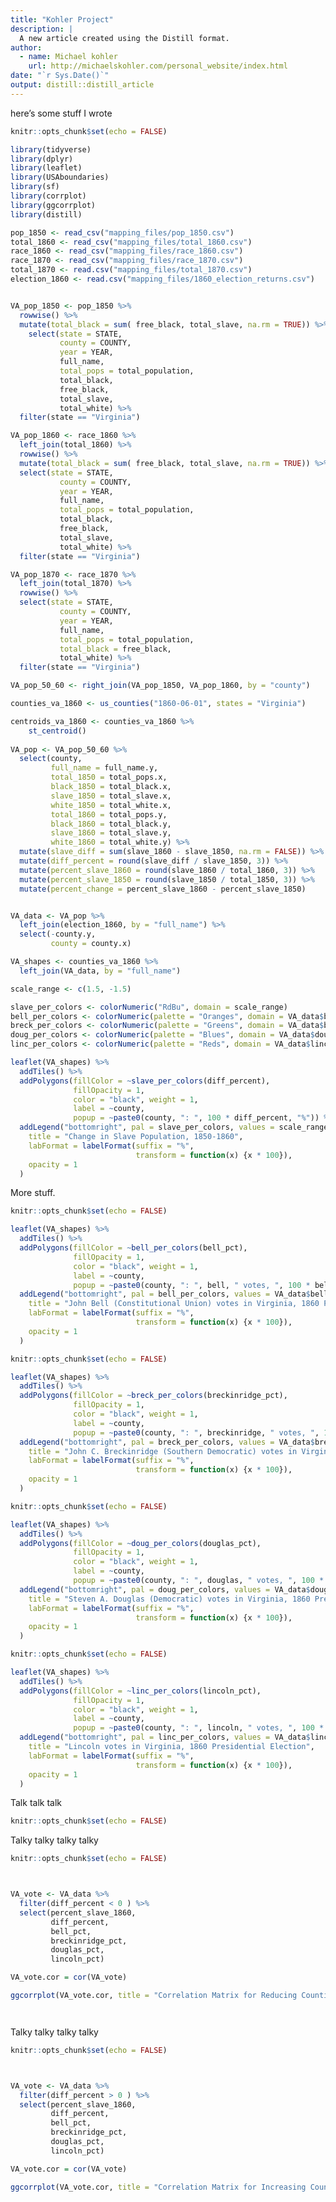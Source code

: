 ```yaml
---
title: "Kohler Project"
description: |
  A new article created using the Distill format.
author:
  - name: Michael kohler
    url: http://michaelskohler.com/personal_website/index.html
date: "`r Sys.Date()`"
output: distill::distill_article
---
```

here's some stuff I wrote



```r
knitr::opts_chunk$set(echo = FALSE)

library(tidyverse)
library(dplyr)
library(leaflet)
library(USAboundaries)
library(sf)
library(corrplot)
library(ggcorrplot)
library(distill)

pop_1850 <- read_csv("mapping_files/pop_1850.csv")
total_1860 <- read_csv("mapping_files/total_1860.csv")
race_1860 <- read_csv("mapping_files/race_1860.csv")
race_1870 <- read_csv("mapping_files/race_1870.csv")
total_1870 <- read.csv("mapping_files/total_1870.csv")
election_1860 <- read.csv("mapping_files/1860_election_returns.csv")


VA_pop_1850 <- pop_1850 %>% 
  rowwise() %>%
  mutate(total_black = sum( free_black, total_slave, na.rm = TRUE)) %>% 
    select(state = STATE,
           county = COUNTY,
           year = YEAR,
           full_name,
           total_pops = total_population,
           total_black,
           free_black,
           total_slave,
           total_white) %>% 
  filter(state == "Virginia")

VA_pop_1860 <- race_1860 %>% 
  left_join(total_1860) %>% 
  rowwise() %>%
  mutate(total_black = sum( free_black, total_slave, na.rm = TRUE)) %>% 
  select(state = STATE,
           county = COUNTY,
           year = YEAR,
           full_name,
           total_pops = total_population,
           total_black,
           free_black,
           total_slave,
           total_white) %>% 
  filter(state == "Virginia")

VA_pop_1870 <- race_1870 %>% 
  left_join(total_1870) %>% 
  rowwise() %>%
  select(state = STATE,
           county = COUNTY,
           year = YEAR,
           full_name,
           total_pops = total_population,
           total_black = free_black,
           total_white) %>% 
  filter(state == "Virginia")

VA_pop_50_60 <- right_join(VA_pop_1850, VA_pop_1860, by = "county")

counties_va_1860 <- us_counties("1860-06-01", states = "Virginia")

centroids_va_1860 <- counties_va_1860 %>% 
    st_centroid()
  
VA_pop <- VA_pop_50_60 %>%
  select(county,
         full_name = full_name.y,
         total_1850 = total_pops.x,
         black_1850 = total_black.x,
         slave_1850 = total_slave.x,
         white_1850 = total_white.x,
         total_1860 = total_pops.y,
         black_1860 = total_black.y,
         slave_1860 = total_slave.y,
         white_1860 = total_white.y) %>%
  mutate(slave_diff = sum(slave_1860 - slave_1850, na.rm = FALSE)) %>% 
  mutate(diff_percent = round(slave_diff / slave_1850, 3)) %>% 
  mutate(percent_slave_1860 = round(slave_1860 / total_1860, 3)) %>% 
  mutate(percent_slave_1850 = round(slave_1850 / total_1850, 3)) %>%
  mutate(percent_change = percent_slave_1860 - percent_slave_1850)


VA_data <- VA_pop %>% 
  left_join(election_1860, by = "full_name") %>% 
  select(-county.y,
         county = county.x)

VA_shapes <- counties_va_1860 %>% 
  left_join(VA_data, by = "full_name")

scale_range <- c(1.5, -1.5)

slave_per_colors <- colorNumeric("RdBu", domain = scale_range)
bell_per_colors <- colorNumeric(palette = "Oranges", domain = VA_data$bell_pct)
breck_per_colors <- colorNumeric(palette = "Greens", domain = VA_data$breckinridge_pct)
doug_per_colors <- colorNumeric(palette = "Blues", domain = VA_data$douglas_pct)
linc_per_colors <- colorNumeric(palette = "Reds", domain = VA_data$lincoln_pct)

leaflet(VA_shapes) %>% 
  addTiles() %>% 
  addPolygons(fillColor = ~slave_per_colors(diff_percent),
              fillOpacity = 1,
              color = "black", weight = 1,
              label = ~county,
              popup = ~paste0(county, ": ", 100 * diff_percent, "%")) %>% 
  addLegend("bottomright", pal = slave_per_colors, values = scale_range,
    title = "Change in Slave Population, 1850-1860",
    labFormat = labelFormat(suffix = "%",
                            transform = function(x) {x * 100}),
    opacity = 1
  )
```
More stuff.


```r
knitr::opts_chunk$set(echo = FALSE)

leaflet(VA_shapes) %>% 
  addTiles() %>% 
  addPolygons(fillColor = ~bell_per_colors(bell_pct),
              fillOpacity = 1,
              color = "black", weight = 1,
              label = ~county,
              popup = ~paste0(county, ": ", bell, " votes, ", 100 * bell_pct, "%")) %>% 
  addLegend("bottomright", pal = bell_per_colors, values = VA_data$bell_pct,
    title = "John Bell (Constitutional Union) votes in Virginia, 1860 Presidential Election",
    labFormat = labelFormat(suffix = "%",
                            transform = function(x) {x * 100}),
    opacity = 1
  )
```

```r
knitr::opts_chunk$set(echo = FALSE)

leaflet(VA_shapes) %>% 
  addTiles() %>% 
  addPolygons(fillColor = ~breck_per_colors(breckinridge_pct),
              fillOpacity = 1,
              color = "black", weight = 1,
              label = ~county,
              popup = ~paste0(county, ": ", breckinridge, " votes, ", 100 * breckinridge_pct, "%")) %>% 
  addLegend("bottomright", pal = breck_per_colors, values = VA_data$breckinridge_pct,
    title = "John C. Breckinridge (Southern Democratic) votes in Virginia, 1860 Presidential Election",
    labFormat = labelFormat(suffix = "%",
                            transform = function(x) {x * 100}),
    opacity = 1
  )
```

```r
knitr::opts_chunk$set(echo = FALSE)

leaflet(VA_shapes) %>% 
  addTiles() %>% 
  addPolygons(fillColor = ~doug_per_colors(douglas_pct),
              fillOpacity = 1,
              color = "black", weight = 1,
              label = ~county,
              popup = ~paste0(county, ": ", douglas, " votes, ", 100 * douglas_pct, "%")) %>% 
  addLegend("bottomright", pal = doug_per_colors, values = VA_data$douglas_pct,
    title = "Steven A. Douglas (Democratic) votes in Virginia, 1860 Presidential Election",
    labFormat = labelFormat(suffix = "%",
                            transform = function(x) {x * 100}),
    opacity = 1
  )
```

```r
knitr::opts_chunk$set(echo = FALSE)

leaflet(VA_shapes) %>% 
  addTiles() %>% 
  addPolygons(fillColor = ~linc_per_colors(lincoln_pct),
              fillOpacity = 1,
              color = "black", weight = 1,
              label = ~county,
              popup = ~paste0(county, ": ", lincoln, " votes, ", 100 * lincoln_pct, "%")) %>% 
  addLegend("bottomright", pal = linc_per_colors, values = VA_data$lincoln_pct,
    title = "Lincoln votes in Virginia, 1860 Presidential Election",
    labFormat = labelFormat(suffix = "%",
                            transform = function(x) {x * 100}),
    opacity = 1
  )
```

Talk talk talk

```r
knitr::opts_chunk$set(echo = FALSE)

```

Talky talky talky talky
```r
knitr::opts_chunk$set(echo = FALSE)



VA_vote <- VA_data %>%
  filter(diff_percent < 0 ) %>% 
  select(percent_slave_1860,
         diff_percent,
         bell_pct,
         breckinridge_pct,
         douglas_pct,
         lincoln_pct)

VA_vote.cor = cor(VA_vote)

ggcorrplot(VA_vote.cor, title = "Correlation Matrix for Reducing Counties", lab = TRUE)




```

Talky talky talky talky
```r
knitr::opts_chunk$set(echo = FALSE)



VA_vote <- VA_data %>% 
  filter(diff_percent > 0 ) %>% 
  select(percent_slave_1860,
         diff_percent,
         bell_pct,
         breckinridge_pct,
         douglas_pct,
         lincoln_pct)

VA_vote.cor = cor(VA_vote)

ggcorrplot(VA_vote.cor, title = "Correlation Matrix for Increasing Counties", lab = TRUE)




```



